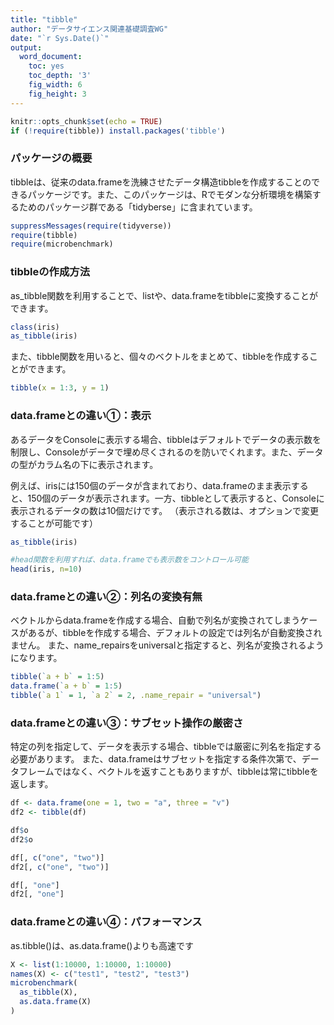 ```yaml
---
title: "tibble"
author: "データサイエンス関連基礎調査WG"
date: "`r Sys.Date()`"
output:
  word_document:
    toc: yes
    toc_depth: '3'
    fig_width: 6
    fig_height: 3
---
```


```r
knitr::opts_chunk$set(echo = TRUE)
if (!require(tibble)) install.packages('tibble')
```

### パッケージの概要

tibbleは、従来のdata.frameを洗練させたデータ構造tibbleを作成することのできるパッケージです。また、このパッケージは、Rでモダンな分析環境を構築するためのパッケージ群である「tidyberse」に含まれています。

```r
suppressMessages(require(tidyverse))
require(tibble)
require(microbenchmark)
```

### tibbleの作成方法
as_tibble関数を利用することで、listや、data.frameをtibbleに変換することができます。

```r
class(iris)
as_tibble(iris)
```

また、tibble関数を用いると、個々のベクトルをまとめて、tibbleを作成することができます。

```r
tibble(x = 1:3, y = 1)
```

### data.frameとの違い①：表示
あるデータをConsoleに表示する場合、tibbleはデフォルトでデータの表示数を制限し、Consoleがデータで埋め尽くされるのを防いでくれます。また、データの型がカラム名の下に表示されます。

例えば、irisには150個のデータが含まれており、data.frameのまま表示すると、150個のデータが表示されます。一方、tibbleとして表示すると、Consoleに表示されるデータの数は10個だけです。
（表示される数は、オプションで変更することが可能です）

```r
as_tibble(iris)

#head関数を利用すれば、data.frameでも表示数をコントロール可能
head(iris, n=10)
```

### data.frameとの違い②：列名の変換有無
ベクトルからdata.frameを作成する場合、自動で列名が変換されてしまうケースがあるが、tibbleを作成する場合、デフォルトの設定では列名が自動変換されません。
また、name_repairsをuniversalと指定すると、列名が変換されるようになります。

```r
tibble(`a + b` = 1:5)
data.frame(`a + b` = 1:5)
tibble(`a 1` = 1, `a 2` = 2, .name_repair = "universal")
```

### data.frameとの違い③：サブセット操作の厳密さ
特定の列を指定して、データを表示する場合、tibbleでは厳密に列名を指定する必要があります。
また、data.frameはサブセットを指定する条件次第で、データフレームではなく、ベクトルを返すこともありますが、tibbleは常にtibbleを返します。

```r
df <- data.frame(one = 1, two = "a", three = "v")
df2 <- tibble(df)

df$o
df2$o

df[, c("one", "two")]
df2[, c("one", "two")]

df[, "one"]
df2[, "one"]
```

### data.frameとの違い④：パフォーマンス
as.tibble()は、as.data.frame()よりも高速です

```r
X <- list(1:10000, 1:10000, 1:10000)
names(X) <- c("test1", "test2", "test3")
microbenchmark(
  as_tibble(X),
  as.data.frame(X)
)
```



